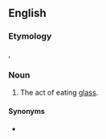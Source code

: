 ==English==

===Etymology===
{{etyl|grc|en}}, {{confix|hyalo|phagy|lang=en}}

===Noun===
{{en-noun|-}}
{{wikipedia}}
# The act of eating [[glass]].

====Synonyms====
* {{l|en|hyalophagia}}